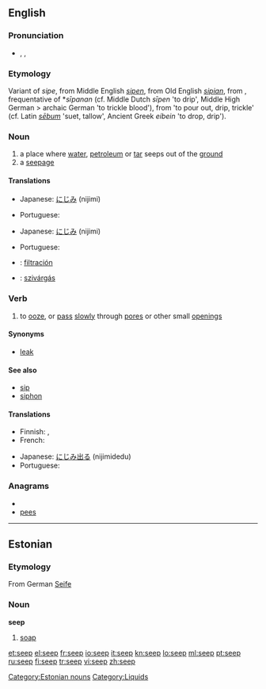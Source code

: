 {{wikipedia}}
==English==

===Pronunciation===
* {{enPR|sēp}}, {{IPA|/siːp/}}, {{SAMPA|/si:p/}}
*: {{rhymes|iːp}}

===Etymology===
Variant of ''sipe'', from Middle English ''[[sipen]]'', from Old English ''[[sipian]]'', from {{proto|Germanic|''sīpōjanan''}},  frequentative of *''sīpanan'' (cf. Middle Dutch ''sīpen'' 'to drip', Middle High German {{term|sifen||to trickle}} > archaic German {{term|seifen}} 'to trickle blood'), from {{proto|Indo-European|''seib||sib-''}} 'to pour out, drip, trickle' (cf. Latin ''[[sebum#Latin|sēbum]]'' 'suet, tallow', Ancient Greek ''eíbein'' {{rfscript|Greek}} 'to drop, drip').

===Noun===
{{en-noun}}

# a place where [[water]], [[petroleum]] or [[tar]] seeps out of the [[ground]]
# a [[seepage]]

====Translations====
{{trans-top|a place where water seeps out of the ground}}
* Japanese: [[にじみ]] (nijimi)
{{trans-mid}}
* Portuguese: {{t|pt|jazida|f}}
{{trans-bottom}}

{{trans-top|a seepage}}
* Japanese: [[にじみ]] (nijimi)
{{trans-mid}}
* Portuguese: {{t|pt|infiltração|f}}
{{trans-bottom}}

{{checktrans}}
* {{ttbc|Spanish}}: [[filtración]]
* {{ttbc|Hungarian}}: [[szivárgás]]

===Verb===
{{en-verb}}

# to [[ooze]], or [[pass]] [[slowly]] through [[pore]]s or other small [[opening]]s

====Synonyms====
* [[leak]]

====See also====
* [[sip]]
* [[siphon]]

====Translations====
{{trans-top|to ooze through pores}}
* Finnish: {{t-|fi|tihkua}}, {{t+|fi|vuotaa}}
* French: {{t|fr|s'infiltrer}}
{{trans-mid}}
* Japanese: [[にじみ出る]] (nijimidedu)
* Portuguese: {{t|pt|escoar}}
{{trans-bottom}}

===Anagrams===
* {{alphagram|[[eeps#English|eeps]]}} 
* [[pees#English|pees]]

----

==Estonian==

===Etymology===
From German [[Seife]]

===Noun===
'''seep'''

# [[soap]]

[[Category:Estonian nouns]]
[[Category:Liquids]]

[[et:seep]]
[[el:seep]]
[[fr:seep]]
[[io:seep]]
[[it:seep]]
[[kn:seep]]
[[lo:seep]]
[[ml:seep]]
[[pt:seep]]
[[ru:seep]]
[[fi:seep]]
[[tr:seep]]
[[vi:seep]]
[[zh:seep]]